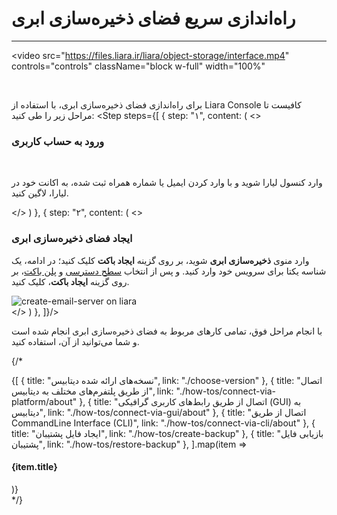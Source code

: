 
<Layout>

# راه‌اندازی سریع فضای ذخیره‌سازی ابری
<hr className="mb-2" />

<video
src="https://files.liara.ir/liara/object-storage/interface.mp4"
controls="controls"
className="block w-full"
width="100%"
></video>
<br />

  برای راه‌اندازی فضای ذخیره‌سازی ابری، با استفاده از <Link className="blue-link" href="/references/user-panel/about">Liara Console</Link> کافیست تا مراحل زیر را طی کنید:
  <Step  steps={[
{
  step: "۱",
  content: (
  <>
    <h3>ورود به حساب کاربری</h3>   
    <p>وارد <Link className="blue-link" href="https://console.liara.ir">کنسول لیارا</Link> شوید و با وارد کردن ایمیل یا شماره همراه ثبت شده، به اکانت خود در لیارا، لاگین کنید.</p>
  </>
  )
  },
  {
  step: "۲",
  content: (
  <>
    <h3>ایجاد فضای ذخیره‌سازی ابری</h3>
    <p>
      وارد منوی <b>ذخیره‌سازی ابری</b> شوید، بر روی گزینه <b>ایجاد باکت</b> کلیک کنید؛ در ادامه، 
      یک شناسه یکتا برای سرویس خود وارد کنید. 
      و پس از انتخاب <a href="./how-tos/change-access-level" className="blue-link">سطح دسترسی</a> و <a href="./details/plans" className="blue-link">پلن باکت</a>، بر روی گزینه <b>ایجاد باکت</b>، کلیک کنید.
    </p>
    <div className="h-3" />
    <img src="https://files.liara.ir/docs/buckets/create-bucket.gif" alt="create-email-server on liara" />
    <div className="h-3" />
  </>
  )
  },
]}/>
<div className="h-5" />
با انجام مراحل فوق، تمامی کارهای مربوط به فضای ذخیره‌سازی ابری انجام شده است و شما می‌توانید از آن، استفاده کنید.

{/* 
<Section id="see-also" title="همچنین بخوانید:" />

<div className='h-2' />
<div className="grid md:grid-cols-2 gap-4">
            {[
      {
        title: "نسخه‌های ارائه شده دیتابیس",
        link: "./choose-version"
      },
      {
        title: "اتصال از طریق پلتفرم‌های مختلف به دیتابیس",
        link: "./how-tos/connect-via-platform/about"
      },
      {
        title: "اتصال از طریق رابط‌های کاربری گرافیکی (GUI) به دیتابیس",
        link: "./how-tos/connect-via-gui/about"
      },
      {
        title: "اتصال از طریق CommandLine Interface (CLI)",
        link: "./how-tos/connect-via-cli/about"
      },
      {
        title: "ایجاد فایل پشتیبان",
        link: "./how-tos/create-backup"
      },
      {
        title: "بازیابی فایل پشتیبان",
        link: "./how-tos/restore-backup"
      },
  ].map(item =>
    <Link href={item.link}>
    <Card className="flex cursor-pointer w-full items-center justify-between">
        <div className="flex items-center gap-3">
        <h4>
            {item.title}
        </h4>
        </div>
        <GoArrowLeft className="ml-1" />
    </Card>
    </Link>
            )}
</div> */}

</Layout>
